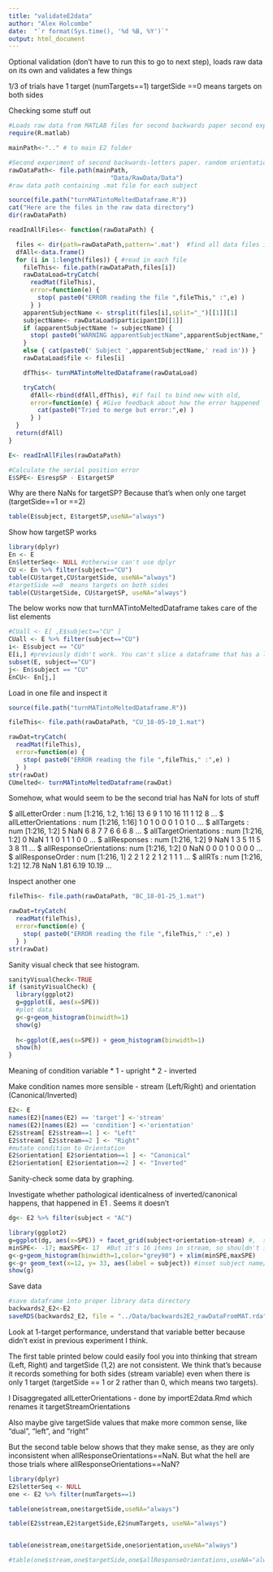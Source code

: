 ```yaml
---
title: "validateE2data"
author: "Alex Holcombe"
date:  "`r format(Sys.time(), '%d %B, %Y')`"
output: html_document
---
```


Optional validation (don't have to run this to go to next step), loads raw data on its own and validates a few things 

1/3 of trials have 1 target (numTargets==1)
targetSide ==0  means targets on both sides 

Checking some stuff out

```r

#Loads raw data from MATLAB files for second backwards paper second experiment
require(R.matlab)

mainPath<-".." # to main E2 folder

#Second experiment of second backwards-letters paper. random orientation each frame.
rawDataPath<- file.path(mainPath,
                            "Data/RawData/Data")
#raw data path containing .mat file for each subject

source(file.path("turnMATintoMeltedDataframe.R"))
cat("Here are the files in the raw data directory")
dir(rawDataPath)
```

```r
readInAllFiles<- function(rawDataPath) {

  files <- dir(path=rawDataPath,pattern='.mat')  #find all data files in this directory
  dfAll<-data.frame()
  for (i in 1:length(files)) { #read in each file
    fileThis<- file.path(rawDataPath,files[i])
    rawDataLoad=tryCatch(
      readMat(fileThis),
      error=function(e) {
        stop( paste0("ERROR reading the file ",fileThis," :",e) )
      } )
    apparentSubjectName <- strsplit(files[i],split="_")[[1]][1]
    subjectName<- rawDataLoad$participantID[[1]]
    if (apparentSubjectName != subjectName) {
      stop( paste0("WARNING apparentSubjectName",apparentSubjectName," from filename does not match subjectName in data structure",subjectName) )
    }
    else { cat(paste0(' Subject ',apparentSubjectName,' read in')) }
    rawDataLoad$file <- files[i]

    dfThis<- turnMATintoMeltedDataframe(rawDataLoad)

    tryCatch(
      dfAll<-rbind(dfAll,dfThis), #if fail to bind new with old,
      error=function(e) { #Give feedback about how the error happened
        cat(paste0("Tried to merge but error:",e) )
      } )
  }
  return(dfAll)
}
```

```r

E<- readInAllFiles(rawDataPath)

#Calculate the serial position error
E$SPE<- E$respSP - E$targetSP

```

Why are there NaNs for targetSP? Because that's when only one target (targetSide==1 or ==2)

```r
table(E$subject, E$targetSP,useNA="always")
```

Show how targetSP works
```r
library(dplyr)
En <- E
En$letterSeq<- NULL #otherwise can't use dplyr
CU <- En %>% filter(subject=="CU")
table(CU$target,CU$targetSide, useNA="always")
#targetSide ==0  means targets on both sides 
table(CU$targetSide, CU$targetSP, useNA="always")
```

The below works now that turnMATintoMeltedDataframe takes care of the list elements

```r
#CUall <- E[ ,E$subject=="CU" ]
CUall <- E %>% filter(subject=="CU")
i<- E$subject == "CU"
E[i,] #previously didn't work. You can't slice a dataframe that has a list (letterSeq) as a member.
subset(E, subject=="CU")
j<- En$subject == "CU"
EnCU<- En[j,]
```

Load in one file and inspect it
```r

source(file.path("turnMATintoMeltedDataframe.R"))

fileThis<- file.path(rawDataPath, "CU_18-05-10_1.mat")

rawDat=tryCatch(
  readMat(fileThis),
  error=function(e) {
    stop( paste0("ERROR reading the file ",fileThis," :",e) )
  } )
str(rawDat)
CUmelted<- turnMATintoMeltedDataframe(rawDat)

```
Somehow, what would seem to be the second trial has NaN for lots of stuff

 $ allLetterOrder         : num [1:216, 1:2, 1:16] 13 6 9 1 10 16 11 1 12 8 ...
 $ allLetterOrientations  : num [1:216, 1:16] 1 0 1 0 0 0 1 0 1 0 ...
 $ allTargets             : num [1:216, 1:2] 5 NaN 6 8 7 7 6 6 6 8 ...
 $ allTargetOrientations  : num [1:216, 1:2] 0 NaN 1 1 0 1 1 1 0 0 ...
 $ allResponses           : num [1:216, 1:2] 9 NaN 1 3 5 11 5 3 8 11 ...
 $ allResponseOrientations: num [1:216, 1:2] 0 NaN 0 0 0 1 0 0 0 0 ...
 $ allResponseOrder       : num [1:216, 1] 2 2 1 2 2 1 2 1 1 1 ...
 $ allRTs                 : num [1:216, 1:2] 12.78 NaN 1.81 6.19 10.19 ...


Inspect another one 
```r
fileThis<- file.path(rawDataPath, "BC_18-01-25_1.mat")

rawDat=tryCatch(
  readMat(fileThis),
  error=function(e) {
    stop( paste0("ERROR reading the file ",fileThis," :",e) )
  } )
str(rawDat)

```


Sanity visual check that see histogram.
```r

sanityVisualCheck<-TRUE
if (sanityVisualCheck) {
  library(ggplot2)
  g=ggplot(E, aes(x=SPE))
  #plot data
  g<-g+geom_histogram(binwidth=1)
  show(g)
  
  h<-ggplot(E,aes(x=SPE)) + geom_histogram(binwidth=1)
  show(h)
}

```

Meaning of condition variable
* 1 - upright
* 2 - inverted

Make condition names more sensible - stream (Left/Right) and orientation (Canonical/Inverted)
```r
E2<- E
names(E2)[names(E2) == 'target'] <-'stream'
names(E2)[names(E2) == 'condition'] <-'orientation'
E2$stream[ E2$stream==1 ] <- "Left"
E2$stream[ E2$stream==2 ] <- "Right"
#mutate condition to Orientation
E2$orientation[ E2$orientation==1 ] <- "Canonical"
E2$orientation[ E2$orientation==2 ] <- "Inverted"

```

Sanity-check some data by graphing.

Investigate whether pathological identicalness of inverted/canonical happens, that happened in E1 . Seems it doesn't

```r
dg<- E2 %>% filter(subject < "AC")

library(ggplot2)
g=ggplot(dg, aes(x=SPE)) + facet_grid(subject+orientation~stream) #,  scales="free_y")
minSPE<- -17; maxSPE<- 17  #But it's 16 items in stream, so shouldn't it be -15, +15?
g<-g+geom_histogram(binwidth=1,color="grey90") + xlim(minSPE,maxSPE)
g<-g+ geom_text(x=12, y= 33, aes(label = subject)) #inset subject name/number. Unfortunately it overwrites itself a million times
show(g)
```

Save data
```r
#save dataframe into proper library data directory
backwards2_E2<-E2
saveRDS(backwards2_E2, file = "../Data/backwards2E2_rawDataFromMAT.rda", compress="bzip2")
```

Look at 1-target performance, understand that variable better because didn't exist in previous experiment I think.

The first table printed below could easily fool you into thinking that stream (Left, Right) and targetSide (1,2) are not consistent. We think that's because it records something for both sides (stream variable) even when there is only 1 target (targetSide == 1 or 2 rather than 0, which means two targets).

I Disaggregated allLetterOrientations - done by importE2data.Rmd which renames it targetStreamOrientations

Also maybe give targetSide values that make more common sense, like "dual", "left", and "right"

But the second table below shows that they make sense, as they are only inconsistent when allResponseOrientations==NaN.  But what the hell are those trials where  allResponseOrientations==NaN?
```r
library(dplyr)
E2$letterSeq <- NULL
one <- E2 %>% filter(numTargets==1)

table(one$stream,one$targetSide,useNA="always")

table(E2$stream,E2$targetSide,E2$numTargets, useNA="always")


table(one$stream,one$targetSide,one$orientation,useNA="always")

#table(one$stream,one$targetSide,one$allResponseOrientations,useNA="always")
```
